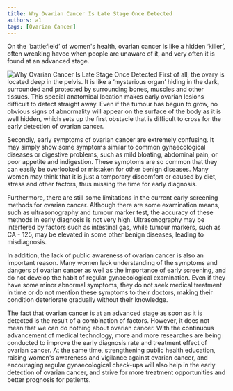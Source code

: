```yaml
---
title: Why Ovarian Cancer Is Late Stage Once Detected
authors: a1
tags: [Ovarian Cancer]
---
```


On the ‘battlefield’ of women's health, ovarian cancer is like a hidden ‘killer’, often wreaking havoc when people are unaware of it, and very often it is found at an advanced stage.

<!-- truncate -->

![Why Ovarian Cancer Is Late Stage Once Detected](https://pic.ladysvoa.com/upload/2024916/BR1yTX8UAoJOA4rUQeXn3.jpeg)
First of all, the ovary is located deep in the pelvis. It is like a ‘mysterious organ’ hiding in the dark, surrounded and protected by surrounding bones, muscles and other tissues. This special anatomical location makes early ovarian lesions difficult to detect straight away. Even if the tumour has begun to grow, no obvious signs of abnormality will appear on the surface of the body as it is well hidden, which sets up the first obstacle that is difficult to cross for the early detection of ovarian cancer.

Secondly, early symptoms of ovarian cancer are extremely confusing. It may simply show some symptoms similar to common gynaecological diseases or digestive problems, such as mild bloating, abdominal pain, or poor appetite and indigestion. These symptoms are so common that they can easily be overlooked or mistaken for other benign diseases. Many women may think that it is just a temporary discomfort or caused by diet, stress and other factors, thus missing the time for early diagnosis.

Furthermore, there are still some limitations in the current early screening methods for ovarian cancer. Although there are some examination means, such as ultrasonography and tumour marker test, the accuracy of these methods in early diagnosis is not very high. Ultrasonography may be interfered by factors such as intestinal gas, while tumour markers, such as CA - 125, may be elevated in some other benign diseases, leading to misdiagnosis.

In addition, the lack of public awareness of ovarian cancer is also an important reason. Many women lack understanding of the symptoms and dangers of ovarian cancer as well as the importance of early screening, and do not develop the habit of regular gynaecological examination. Even if they have some minor abnormal symptoms, they do not seek medical treatment in time or do not mention these symptoms to their doctors, making their condition deteriorate gradually without their knowledge.

The fact that ovarian cancer is at an advanced stage as soon as it is detected is the result of a combination of factors. However, it does not mean that we can do nothing about ovarian cancer. With the continuous advancement of medical technology, more and more researches are being conducted to improve the early diagnosis rate and treatment effect of ovarian cancer. At the same time, strengthening public health education, raising women's awareness and vigilance against ovarian cancer, and encouraging regular gynaecological check-ups will also help in the early detection of ovarian cancer, and strive for more treatment opportunities and better prognosis for patients.




<Utterances
  repo="lbykoo/docusaurus"
  issueTerm="url" 
  theme="github-light"
/>